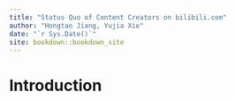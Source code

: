 ```yaml
--- 
title: "Status Quo of Content Creators on bilibili.com"
author: "Hongtao Jiang, Yujia Xie"
date: "`r Sys.Date()`"
site: bookdown::bookdown_site
---
```


# Introduction

